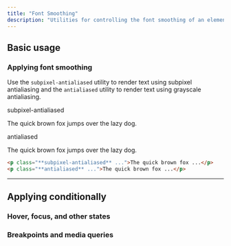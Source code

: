 ```yaml
---
title: "Font Smoothing"
description: "Utilities for controlling the font smoothing of an element."
---
```




## Basic usage

### Applying font smoothing

Use the `subpixel-antialiased` utility to render text using subpixel antialiasing and the `antialiased` utility to render text using grayscale antialiasing.

<Example>
  <div class="flex flex-col gap-8">
    <div>
      <span class="font-medium text-sm text-zinc-500 font-mono mb-3 dark:text-zinc-400">subpixel-antialiased</span>
      <p class="subpixel-antialiased text-lg font-medium text-zinc-900 dark:text-zinc-200">
        The quick brown fox jumps over the lazy dog.
      </p>
    </div>
    <div>
      <span class="font-medium text-sm text-zinc-500 font-mono mb-3 dark:text-zinc-400">antialiased</span>
      <p class="antialiased text-lg font-medium text-zinc-900 dark:text-zinc-200">
        The quick brown fox jumps over the lazy dog.
      </p>
    </div>
  </div>
</Example>

```html
<p class="**subpixel-antialiased** ...">The quick brown fox ...</p>
<p class="**antialiased** ...">The quick brown fox ...</p>
```

---

## <Heading ignore>Applying conditionally</Heading>

### <Heading ignore>Hover, focus, and other states</Heading>

<HoverFocusAndOtherStates defaultClass="antialiased" featuredClass="subpixel-antialiased" element="p" />

### <Heading ignore>Breakpoints and media queries</Heading>

<BreakpointsAndMediaQueries defaultClass="antialiased" featuredClass="subpixel-antialiased" element="p" />
